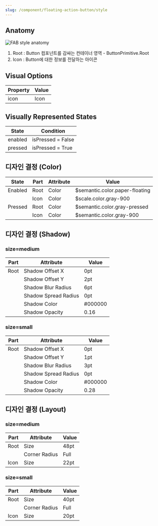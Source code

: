 ```yaml
---
slug: /component/floating-action-button/style
---
```


## Anatomy

<Anatomy>![FAB style anatomy](./anatomy.png)</Anatomy>

1. Root : Button 컴포넌트를 감싸는 컨테이너 영역 - ButtonPrimitive.Root
2. Icon : Button에 대한 정보를 전달하는 아이콘

## Visual Options

| Property | Value |
| -------- | ----- |
| icon     | Icon  |

## Visually Represented States

| State   | Condition         |
| ------- | ----------------- |
| enabled | isPressed = False |
| pressed | isPressed = True  |

## 디자인 결정 (Color)

| State   | Part | Attribute | Value                          |
| ------- | ---- | --------- | ------------------------------ |
| Enabled | Root | Color     | $semantic.color.paper-floating |
|         | Icon | Color     | $scale.color.gray-900          |
| Pressed | Root | Color     | $semantic.color.gray-pressed   |
|         | Icon | Color     | $semantic.color.gray-900       |

## 디자인 결정 (Shadow)

### size=medium

| Part | Attribute            | Value   |
| ---- | -------------------- | ------- |
| Root | Shadow Offset X      | 0pt     |
|      | Shadow Offset Y      | 2pt     |
|      | Shadow Blur Radius   | 6pt     |
|      | Shadow Spread Radius | 0pt     |
|      | Shadow Color         | #000000 |
|      | Shadow Opacity       | 0.16    |

### size=small

| Part | Attribute            | Value   |
| ---- | -------------------- | ------- |
| Root | Shadow Offset X      | 0pt     |
|      | Shadow Offset Y      | 1pt     |
|      | Shadow Blur Radius   | 3pt     |
|      | Shadow Spread Radius | 0pt     |
|      | Shadow Color         | #000000 |
|      | Shadow Opacity       | 0.28    |

## 디자인 결정 (Layout)

### size=medium

| Part | Attribute     | Value |
| ---- | ------------- | ----- |
| Root | Size          | 48pt  |
|      | Corner Radius | Full  |
| Icon | Size          | 22pt  |

### size=small

| Part | Attribute     | Value |
| ---- | ------------- | ----- |
| Root | Size          | 40pt  |
|      | Corner Radius | Full  |
| Icon | Size          | 20pt  |
